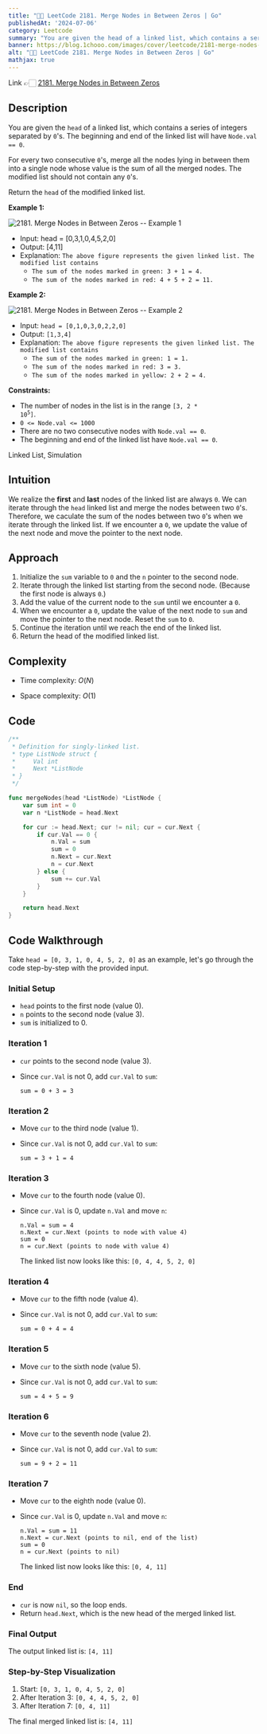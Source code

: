 ```yaml
---
title: "💯✅ LeetCode 2181. Merge Nodes in Between Zeros | Go"
publishedAt: '2024-07-06'
category: Leetcode
summary: "You are given the head of a linked list, which contains a series of integers separated by 0's. The beginning and end of the linked list will have Node.val == 0."
banner: https://blog.1chooo.com/images/cover/leetcode/2181-merge-nodes-in-between-zeros.png
alt: "💯✅ LeetCode 2181. Merge Nodes in Between Zeros | Go"
mathjax: true
---
```


Link 👉🏻 [2181. Merge Nodes in Between Zeros](https://leetcode.com/problems/merge-nodes-in-between-zeros)

## Description

You are given the `head` of a linked list, which contains a series of integers separated by `0`'s. The beginning and end of the linked list will have `Node.val == 0`.

For every two consecutive `0`'s, merge all the nodes lying in between them into a single node whose value is the sum of all the merged nodes. The modified list should not contain any `0`'s.

Return the `head` of the modified linked list.

**Example 1:**

![2181. Merge Nodes in Between Zeros -- Example 1](https://assets.leetcode.com/uploads/2022/02/02/ex1-1.png)


- Input: head = [0,3,1,0,4,5,2,0]
- Output: [4,11]
- Explanation: `The above figure represents the given linked list. The modified list contains`
    - `The sum of the nodes marked in green: 3 + 1 = 4.`
    - `The sum of the nodes marked in red: 4 + 5 + 2 = 11.`


**Example 2:**

![2181. Merge Nodes in Between Zeros -- Example 2](https://assets.leetcode.com/uploads/2022/02/02/ex2-1.png)

- Input: `head = [0,1,0,3,0,2,2,0]`
- Output: `[1,3,4]`
- Explanation: `The above figure represents the given linked list. The modified list contains`
  - `The sum of the nodes marked in green: 1 = 1.`
  - `The sum of the nodes marked in red: 3 = 3.`
  - `The sum of the nodes marked in yellow: 2 + 2 = 4.`
 

**Constraints:**

- The number of nodes in the list is in the range <code>[3, 2 * 10<sup>5</sup>]</code>.
- `0 <= Node.val <= 1000`
- There are no two consecutive nodes with `Node.val == 0`.
- The beginning and end of the linked list have `Node.val == 0`.

Linked List, Simulation


## Intuition

We realize the **first** and **last** nodes of the linked list are always `0`. We can iterate through the `head` linked list and merge the nodes between two `0`'s. Therefore, we caculate the sum of the nodes between two `0`'s when we iterate through the linked list. If we encounter a `0`, we update the value of the next node and move the pointer to the next node.

## Approach

1. Initialize the `sum` variable to `0` and the `n` pointer to the second node.
2. Iterate through the linked list starting from the second node. (Because the first node is always `0`.)
3. Add the value of the current node to the `sum` until we encounter a `0`.
4. When we encounter a `0`, update the value of the next node to `sum` and move the pointer to the next node. Reset the `sum` to `0`.
5. Continue the iteration until we reach the end of the linked list.
6. Return the head of the modified linked list.


## Complexity
- Time complexity: $O(N)$

- Space complexity: $O(1)$

## Code

```go
/**
 * Definition for singly-linked list.
 * type ListNode struct {
 *     Val int
 *     Next *ListNode
 * }
 */

func mergeNodes(head *ListNode) *ListNode {
	var sum int = 0
	var n *ListNode = head.Next

	for cur := head.Next; cur != nil; cur = cur.Next {
		if cur.Val == 0 {
			n.Val = sum
			sum = 0
			n.Next = cur.Next
			n = cur.Next
		} else {
			sum += cur.Val
		}
	}

	return head.Next
}
```


## Code Walkthrough

Take `head = [0, 3, 1, 0, 4, 5, 2, 0]` as an example, let's go through the code step-by-step with the provided input.


### Initial Setup
- `head` points to the first node (value 0).
- `n` points to the second node (value 3).
- `sum` is initialized to 0.

### Iteration 1
- `cur` points to the second node (value 3).
- Since `cur.Val` is not 0, add `cur.Val` to `sum`:

  ```
  sum = 0 + 3 = 3
  ```

### Iteration 2
- Move `cur` to the third node (value 1).
- Since `cur.Val` is not 0, add `cur.Val` to `sum`:

  ```
  sum = 3 + 1 = 4
  ```

### Iteration 3
- Move `cur` to the fourth node (value 0).
- Since `cur.Val` is 0, update `n.Val` and move `n`:

  ```
  n.Val = sum = 4
  n.Next = cur.Next (points to node with value 4)
  sum = 0
  n = cur.Next (points to node with value 4)
  ```
  The linked list now looks like this: `[0, 4, 4, 5, 2, 0]`

### Iteration 4
- Move `cur` to the fifth node (value 4).
- Since `cur.Val` is not 0, add `cur.Val` to `sum`:

  ```
  sum = 0 + 4 = 4
  ```

### Iteration 5
- Move `cur` to the sixth node (value 5).
- Since `cur.Val` is not 0, add `cur.Val` to `sum`:

  ```
  sum = 4 + 5 = 9
  ```

### Iteration 6
- Move `cur` to the seventh node (value 2).
- Since `cur.Val` is not 0, add `cur.Val` to `sum`:

  ```
  sum = 9 + 2 = 11
  ```

### Iteration 7
- Move `cur` to the eighth node (value 0).
- Since `cur.Val` is 0, update `n.Val` and move `n`:

  ```
  n.Val = sum = 11
  n.Next = cur.Next (points to nil, end of the list)
  sum = 0
  n = cur.Next (points to nil)
  ```
  The linked list now looks like this: `[0, 4, 11]`

### End
- `cur` is now `nil`, so the loop ends.
- Return `head.Next`, which is the new head of the merged linked list.

### Final Output
The output linked list is: `[4, 11]`

### Step-by-Step Visualization
1. Start: `[0, 3, 1, 0, 4, 5, 2, 0]`
2. After Iteration 3: `[0, 4, 4, 5, 2, 0]`
3. After Iteration 7: `[0, 4, 11]`

The final merged linked list is: `[4, 11]`
